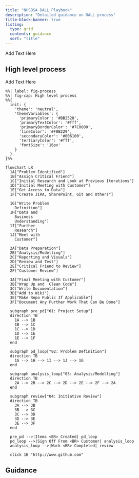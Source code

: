 ```yaml
---
title: "NHSBSA DALL Playbook"
description: "Detailed guidance on DALL process"
title-block-banner: true
listing: 
  type: grid
  contents: guidance
  sort: "title"
---
```


Add Text Here

## High level process

Add Text Here

```mermaid
%%| label: fig-process
%%| fig-cap: High level process
%%{
  init: {
    'theme': 'neutral',
    'themeVariables': {
      'primaryColor': '#BB2528',
      'primaryTextColor': '#fff',
      'primaryBorderColor': '#7C0000',
      'lineColor': '#F8B229',
      'secondaryColor': '#006100',
      'tertiaryColor': '#fff',
      'fontSize': '16px'
    }
  }
}%%

flowchart LR
  1A["Problem Identified"] 
  1B["Assign Critical Friend"]
  1C["Initial Research and Look at Previous Iterations"]
  1D["Initial Meeting with Customer"]
  1E["Get Access to Data"]
  1F["Create JIRA, SharePoint, Git and Others"]
    
  1G["Write Problem 
    Definition"] 
  1H["Data and 
    Business 
    Understanding"] 
  1I["Further 
    Research"] 
  1J["Meet with 
    Customer"]
  
  2A["Data Preparation"]
  2B["Analysis/Modelling"] 
  2C["Reporting and Visuals"] 
  2D["Review and Test"] 
  2E["Critical Friend to Review"] 
  2F["Customer Review"]
  
  3A["Final Meeting with Customer"]
  3B["Wrap Up and  Clean Code"]
  3C["Write Documentation"]
  3D["Add to Wiki"]
  3E["Make Repo Public If Applicable"]
  3F["Document Any Further Work That Can Be Done"]

  subgraph pre_pd["01: Project Setup"]
  direction TB
    1A --> 1B
    1B --> 1C
    1C --> 1D
    1D --> 1E
    1E --> 1F
  end
  
  subgraph pd_loop["02: Problem Definition"]
  direction TB
    1G --> 1H --> 1I --> 1J --> 1G
  end
  
  subgraph analysis_loop["03: Analysis/Modelling"]
  direction TB
    2A --> 2B --> 2C --> 2D --> 2E --> 2F --> 2A
  end
  
  subgraph review["04: Initiative Review"]
  direction TB
    3A --> 3B
    3B --> 3C
    3C --> 3D
    3D --> 3E
    3E --> 3F
  end

  pre_pd -->|Items <BR> Created| pd_loop
  pd_loop -->|Sign Off From <BR> Customer| analysis_loop
  analysis_loop -->|Work <BR> Completed| review
  
  click 1B "http://www.github.com"
```

## Guidance
